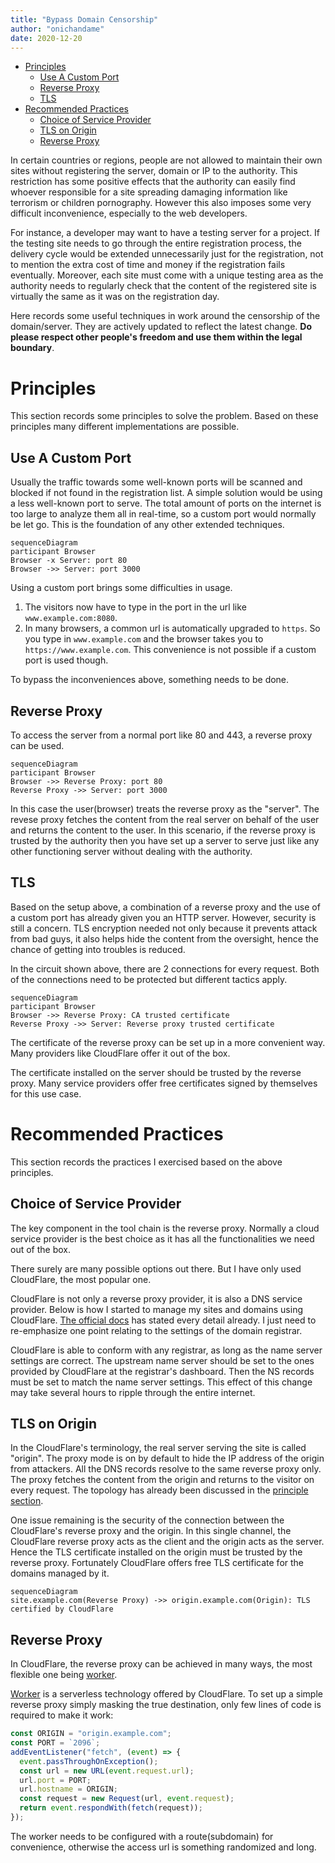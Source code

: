 ```yaml
---
title: "Bypass Domain Censorship"
author: "onichandame"
date: 2020-12-20
---
```



<!-- vim-markdown-toc GFM -->

- [Principles](#principles)
  - [Use A Custom Port](#use-a-custom-port)
  - [Reverse Proxy](#reverse-proxy)
  - [TLS](#tls)
- [Recommended Practices](#recommended-practices)
  - [Choice of Service Provider](#choice-of-service-provider)
  - [TLS on Origin](#tls-on-origin)
  - [Reverse Proxy](#reverse-proxy-1)

<!-- vim-markdown-toc -->

In certain countries or regions, people are not allowed to maintain their own sites without registering the server, domain or IP to the authority. This restriction has some positive effects that the authority can easily find whoever responsible for a site spreading damaging information like terrorism or children pornography. However this also imposes some very difficult inconvenience, especially to the web developers.

For instance, a developer may want to have a testing server for a project. If the testing site needs to go through the entire registration process, the delivery cycle would be extended unnecessarily just for the registration, not to mention the extra cost of time and money if the registration fails eventually. Moreover, each site must come with a unique testing area as the authority needs to regularly check that the content of the registered site is virtually the same as it was on the registration day.

Here records some useful techniques in work around the censorship of the domain/server. They are actively updated to reflect the latest change. **Do please respect other people's freedom and use them within the legal boundary**.

# Principles

This section records some principles to solve the problem. Based on these principles many different implementations are possible.

## Use A Custom Port

Usually the traffic towards some well-known ports will be scanned and blocked if not found in the registration list. A simple solution would be using a less well-known port to serve. The total amount of ports on the internet is too large to analyze them all in real-time, so a custom port would normally be let go. This is the foundation of any other extended techniques.

```mermaid
sequenceDiagram
participant Browser
Browser -x Server: port 80
Browser ->> Server: port 3000
```

Using a custom port brings some difficulties in usage.

1. The visitors now have to type in the port in the url like `www.example.com:8080`.
2. In many browsers, a common url is automatically upgraded to `https`. So you type in `www.example.com` and the browser takes you to `https://www.example.com`. This convenience is not possible if a custom port is used though.

To bypass the inconveniences above, something needs to be done.

## Reverse Proxy

To access the server from a normal port like 80 and 443, a reverse proxy can be used.

```mermaid
sequenceDiagram
participant Browser
Browser ->> Reverse Proxy: port 80
Reverse Proxy ->> Server: port 3000
```

In this case the user(browser) treats the reverse proxy as the "server". The revese proxy fetches the content from the real server on behalf of the user and returns the content to the user. In this scenario, if the reverse proxy is trusted by the authority then you have set up a server to serve just like any other functioning server without dealing with the authority.

## TLS

Based on the setup above, a combination of a reverse proxy and the use of a custom port has already given you an HTTP server. However, security is still a concern. TLS encryption needed not only because it prevents attack from bad guys, it also helps hide the content from the oversight, hence the chance of getting into troubles is reduced.

In the circuit shown above, there are 2 connections for every request. Both of the connections need to be protected but different tactics apply.

```mermaid
sequenceDiagram
participant Browser
Browser ->> Reverse Proxy: CA trusted certificate
Reverse Proxy ->> Server: Reverse proxy trusted certificate
```

The certificate of the reverse proxy can be set up in a more convenient way. Many providers like CloudFlare offer it out of the box.

The certificate installed on the server should be trusted by the reverse proxy. Many service providers offer free certificates signed by themselves for this use case.

# Recommended Practices

This section records the practices I exercised based on the above principles.

## Choice of Service Provider

The key component in the tool chain is the reverse proxy. Normally a cloud service provider is the best choice as it has all the functionalities we need out of the box.

There surely are many possible options out there. But I have only used CloudFlare, the most popular one.

CloudFlare is not only a reverse proxy provider, it is also a DNS service provider. Below is how I started to manage my sites and domains using CloudFlare. [The official docs][cf] has stated every detail already. I just need to re-emphasize one point relating to the settings of the domain registrar.

CloudFlare is able to conform with any registrar, as long as the name server settings are correct. The upstream name server should be set to the ones provided by CloudFlare at the registrar's dashboard. Then the NS records must be set to match the name server settings. This effect of this change may take several hours to ripple through the entire internet.

## TLS on Origin

In the CloudFlare's terminology, the real server serving the site is called "origin". The proxy mode is on by default to hide the IP address of the origin from attackers. All the DNS records resolve to the same reverse proxy only. The proxy fetches the content from the origin and returns to the visitor on every request. The topology has already been discussed in the [principle section](#principles).

One issue remaining is the security of the connection between the CloudFlare's reverse proxy and the origin. In this single channel, the CloudFlare reverse proxy acts as the client and the origin acts as the server. Hence the TLS certificate installed on the origin must be trusted by the reverse proxy. Fortunately CloudFlare offers free TLS certificate for the domains managed by it.

```mermaid
sequenceDiagram
site.example.com(Reverse Proxy) ->> origin.example.com(Origin): TLS certified by CloudFlare
```

## Reverse Proxy

In CloudFlare, the reverse proxy can be achieved in many ways, the most flexible one being [worker][worker].

[Worker][worker] is a serverless technology offered by CloudFlare. To set up a simple reverse proxy simply masking the true destination, only few lines of code is required to make it work:

```javascript
const ORIGIN = "origin.example.com";
const PORT = `2096`;
addEventListener("fetch", (event) => {
  event.passThroughOnException();
  const url = new URL(event.request.url);
  url.port = PORT;
  url.hostname = ORIGIN;
  const request = new Request(url, event.request);
  return event.respondWith(fetch(request));
});
```

The worker needs to be configured with a route(subdomain) for convenience, otherwise the access url is something randomized and long.

[cf]: https://support.cloudflare.com/hc/en-us/articles/201720164-Creating-a-Cloudflare-account-and-adding-a-website#2YulMb5YJTVnMxgAgNWdS2
[worker]: https://workers.cloudflare.com/
[ports]: https://support.cloudflare.com/hc/en-us/articles/200169156-Identifying-network-ports-compatible-with-Cloudflare-s-proxy#:~:text=HTTPS%20ports%20supported%20by%20Cloudflare,2083
